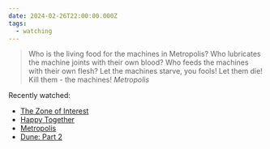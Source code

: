 ```yaml
---
date: 2024-02-26T22:00:00.000Z
tags:
  - watching
---
```

> Who is the living food for the machines in Metropolis? Who lubricates the machine joints with their own blood? Who feeds the machines with their own flesh? Let the machines starve, you fools! Let them die! Kill them - the machines!
> <cite><i>Metropolis</i></cite>

Recently watched:

* [The Zone of Interest](https://letterboxd.com/film/the-zone-of-interest/)
* [Happy Together](https://letterboxd.com/film/happy-together-1997/)
* [Metropolis](https://letterboxd.com/film/metropolis/)
* [Dune: Part 2](https://letterboxd.com/film/dune-part-2/)